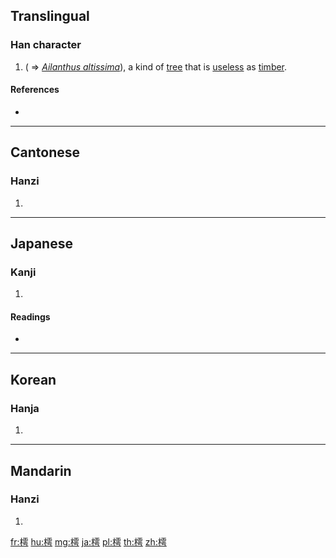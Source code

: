 ==Translingual==

===Han character===
{{Han char|rn=75|rad=木|as=11|sn=15|four=41927|canj=DMBS|ids=⿰木雩}}

# {{taxlink|Ailanthus glandulosa|species|noshow=1}} ( ⇒ ''[[Ailanthus altissima]]''), a kind of [[tree]] that is [[useless]] as [[timber]].

====References====
* {{Han ref|kx=0550.080|dkj=15438|dj=0938.030|hdz=21278.080|uh=6A17|ud=27159|bh=E5CC|bd=58828}}

----

==Cantonese==

===Hanzi===
{{yue-hanzi|jyut=|y=syu1}}

# {{defn|lang=yue|sort=木11}}

----

==Japanese==

===Kanji===
{{ja-kanji|grade=|rs=木11}}

# {{defn|lang=ja|sort=木11}}

====Readings====
* {{ja-readings|on=[[ちょ]] (cho)|kun=[[おうち]] (ouchi)}}

----

==Korean==

===Hanja===
{{ko-hanja|hangeul=저|eumhun=|rv=jeo|mr=chŏ|y=ce}}

# {{defn|lang=ko|sort=木11}}

----

==Mandarin==

===Hanzi===
{{cmn-hanzi|pin=[[shū]] ([[shu1]])|wg=shu<sup>1</sup>}}

# {{defn|lang=cmn|sort=木11}}

[[fr:樗]]
[[hu:樗]]
[[mg:樗]]
[[ja:樗]]
[[pl:樗]]
[[th:樗]]
[[zh:樗]]